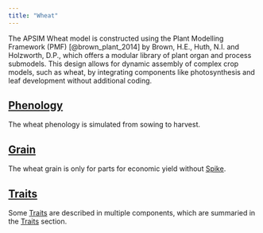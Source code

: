 ```yaml
---
title: "Wheat"
---
```


The APSIM Wheat model is constructed using the Plant Modelling Framework (PMF) [@brown_plant_2014] by Brown, H.E., Huth, N.I. and Holzworth, D.P., which offers a modular library of plant organ and process submodels. This design allows for dynamic assembly of complex crop models, such as wheat, by integrating components like photosynthesis and leaf development without additional coding.


## [Phenology](Phenology)

The wheat phenology is simulated from sowing to harvest.

## [Grain](Grain)

The wheat grain is only for parts for economic yield without [Spike](Spike).



## [Traits](Traits)

Some [Traits](Traits) are described in multiple components, which are summaried in the [Traits](Traits) section.

